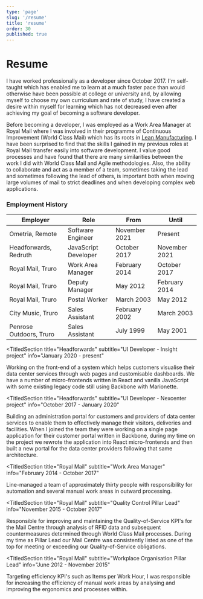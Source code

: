 ```yaml
---
type: 'page'
slug: '/resume'
title: 'resume'
order: 30
published: true
---
```


# Resume

I have worked professionally as a developer since October 2017. I'm self-taught which has enabled me to learn at a much faster pace than would otherwise have been possible at college or university and, by allowing myself to choose my own curriculum and rate of study, I have created a desire within myself for learning which has not decreased even after achieving my goal of becoming a software developer.

Before becoming a developer, I was employed as a Work Area Manager at Royal Mail where I was involved in their programme of Continuous Improvement (World Class Mail) which has its roots in [Lean Manufacturing](https://en.wikipedia.org/wiki/Lean_manufacturing). I have been surprised to find that the skills I gained in my previous roles at Royal Mail transfer easily into software development. I value good processes and have found that there are many similarities between the work I did with World Class Mail and Agile methodologies. Also, the ability to collaborate and act as a member of a team, sometimes taking the lead and sometimes following the lead of others, is important both when moving large volumes of mail to strict deadlines and when developing complex web applications.


### Employment History

| Employer |	Role	| From |	Until |
|------|------|----|----|
| Ometria, Remote	| Software Engineer |	November 2021	| Present |
| Headforwards, Redruth	| JavaScript Developer |	October 2017	| November 2021 |
| Royal Mail, Truro |	Work Area Manager	| February 2014	| October 2017 |
| Royal Mail, Truro	| Deputy Manager |	May 2012	| February 2014 |
| Royal Mail, Truro	| Postal Worker |	March 2003	| May 2012 |
| City Music, Truro	| Sales Assistant |	February 2002 |	March 2003 |
| Penrose Outdoors, Truro	| Sales Assistant	| July 1999	| May 2001 |

<TitledSection
  title="Headforwards"
  subtitle="UI Developer - Insight project"
  info="January 2020 - present"
>
Working on the front-end of a system which helps customers visualise their data center services through web pages and customisable dashboards. We have a number of micro-frontends written in React and vanilla JavaScript with some existing legacy code still using Backbone with Marionette.
</TitledSection>

<TitledSection
  title="Headforwards"
  subtitle="UI Developer - Nexcenter project"
  info="October 2017 - January 2020"
>
Building an administration portal for customers and providers of data center services to enable them to effectively manage their visitors, deliveries and facilities. When I joined the team they were working on a single page application for their customer portal written in Backbone, during my time on the project we rewrote the application into React micro-frontends and then built a new portal for the data center providers following that same architecture. 
</TitledSection>

<TitledSection
  title="Royal Mail"
  subtitle="Work Area Manager"
  info="February 2014 - October 2017"
>
Line-managed a team of approximately thirty people with responsibility for automation and several manual work areas in outward processing.
</TitledSection>

<TitledSection
  title="Royal Mail"
  subtitle="Quality Control Pillar Lead"
  info="November 2015 - October 2017"
>
Responsible for improving and maintaining the Quality-of-Service KPI's for the Mail Centre through analysis of RFID data and subsequent countermeasures determined through World Class Mail processes. During my time as Pillar Lead our Mail Centre was consistently listed as one of the top for meeting or exceeding our Quality-of-Service obligations.
</TitledSection>

<TitledSection
  title="Royal Mail"
  subtitle="Workplace Organisation Pillar Lead"
  info="June 2012 - November 2015"
>
Targeting efficiency KPI's such as Items per Work Hour, I was responsible for increasing the efficiency of manual work areas by analysing and improving the ergonomics and processes within.
</TitledSection>

